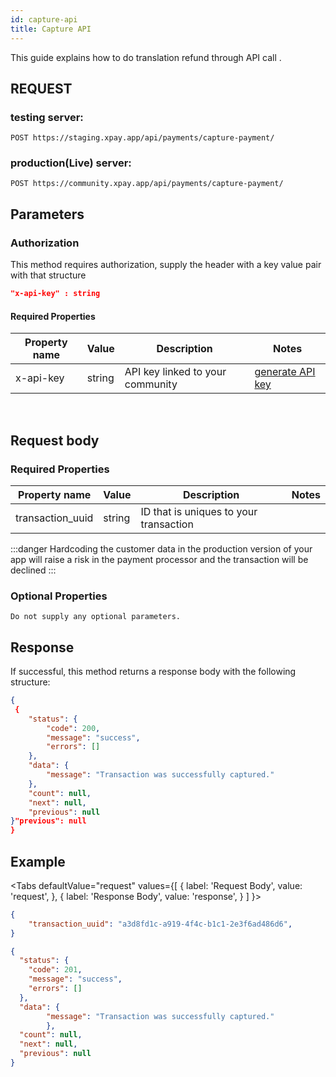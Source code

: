 ```yaml
---
id: capture-api
title: Capture API
---
```



This guide explains how to do translation refund through API call .

## REQUEST

### testing server:

```
POST https://staging.xpay.app/api/payments/capture-payment/
```

### production(Live) server:

```
POST https://community.xpay.app/api/payments/capture-payment/
```

## Parameters

### Authorization

This method requires authorization, supply the header with a key value pair with that structure

```json
"x-api-key" : string
```

#### Required Properties

| Property name | Value  | Description                      | Notes                       |
| ------------- | ------ | -------------------------------- | --------------------------- |
| x-api-key     | string | API key linked to your community | [generate API key](api-key) |

​

## Request body

### Required Properties

| Property name    | Value  | Description                                       | Notes                                                                                                                                                                               |
| ---------------- | ------ | ------------------------------------------------- | ----------------------------------------------------------------------------------------------------------------------------------------------------------------------------------- |
| transaction_uuid  | string | ID that is uniques to your transaction|                                                                                             |

:::danger
Hardcoding the customer data in the production version of your app will raise a risk in the payment processor and the transaction will be declined
:::

### Optional Properties

    Do not supply any optional parameters.

## Response

If successful, this method returns a response body with the following structure:

```json
{
 {
    "status": {
        "code": 200,
        "message": "success",
        "errors": []
    },
    "data": {
        "message": "Transaction was successfully captured."
    },
    "count": null,
    "next": null,
    "previous": null
}"previous": null
}
```

## Example

<Tabs
defaultValue="request"
values={[
{ label: 'Request Body', value: 'request', },
{ label: 'Response Body', value: 'response', } ]
}>
<TabItem value="request">

```json
{
    "transaction_uuid": "a3d8fd1c-a919-4f4c-b1c1-2e3f6ad486d6",
}
```

</TabItem>
<TabItem value="response">

```json
{
  "status": {
    "code": 201,
    "message": "success",
    "errors": []
  },
  "data": {
        "message": "Transaction was successfully captured."
        },
  "count": null,
  "next": null,
  "previous": null
}
```

</TabItem>
</Tabs>
